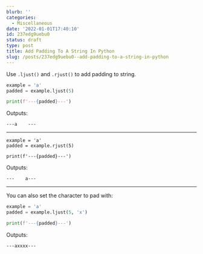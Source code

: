 ```yaml
---
blurb: ''
categories:
  - Miscellaneous
date: '2022-01-01T17:40:10'
id: 237edg9uebu0
status: draft
type: post
title: Add Padding To A String In Python
slug: /posts/237edg9uebu0--add-padding-to-a-string-in-python
---
```


Use `.ljust()` and `.rjust()` to add padding to string. 


```python
example = 'a'
padded = example.ljust(5)

print(f'---{padded}---')
```

Outputs:

```
---a    ---
```

---

```
example = 'a'
padded = example.rjust(5)

print(f'---{padded}---')
```

Outputs:

```
---    a---
```

---

You can also set the character to pad with:

```python
example = 'a'
padded = example.ljust(5, 'x')

print(f'---{padded}---')
```

Outputs:

```
---axxxx---
```


